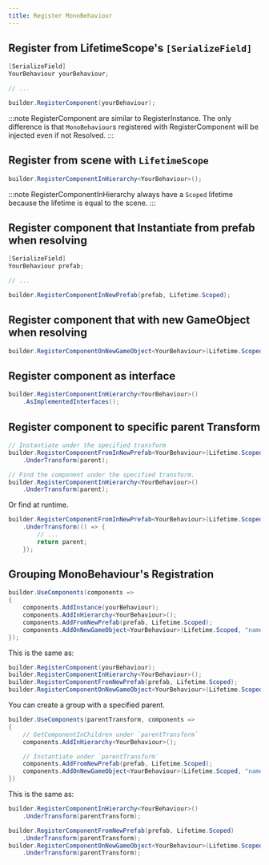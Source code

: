 ```yaml
---
title: Register MonoBehaviour
---
```


## Register from LifetimeScope's `[SerializeField]`

```csharp
[SerializeField]
YourBehaviour yourBehaviour;

// ...

builder.RegisterComponent(yourBehaviour);
```

:::note
RegisterComponent are similar to RegisterInstance. The only difference is that `MonoBehaviour`s registered with RegisterComponent will be injected even if not Resolved.
:::

## Register from scene with `LifetimeScope`

```csharp
builder.RegisterComponentInHierarchy<YourBehaviour>();
```

:::note
RegisterComponentInHierarchy always have a `Scoped` lifetime because the lifetime is equal to the scene.
:::

## Register component that Instantiate from prefab when resolving

```csharp
[SerializeField]
YourBehaviour prefab;

// ...

builder.RegisterComponentInNewPrefab(prefab, Lifetime.Scoped);
```

## Register component that with new GameObject when resolving

```csharp
builder.RegisterComponentOnNewGameObject<YourBehaviour>(Lifetime.Scoped, "NewGameObjectName");
```

## Register component as interface

```csharp
builder.RegisterComponentInHierarchy<YourBehaviour>()
    .AsImplementedInterfaces();
```

## Register component to specific parent Transform

```csharp
// Instantiate under the specified transform
builder.RegisterComponentFromInNewPrefab<YourBehaviour>(Lifetime.Scoped)
    .UnderTransform(parent);

// Find the component under the specified transform.
builder.RegisterComponentInHierarchy<YourBehaviour>()
    .UnderTransform(parent);
```

Or find at runtime.

```csharp
builder.RegisterComponentFromInNewPrefab<YourBehaviour>(Lifetime.Scoped)
    .UnderTransform(() => {
        // ...
        return parent;
    });

```

## Grouping MonoBehaviour's Registration

```csharp
builder.UseComponents(components =>
{
    components.AddInstance(yourBehaviour);
    components.AddInHierarchy<YourBehaviour>();
    components.AddFromNewPrefab(prefab, Lifetime.Scoped);
    components.AddOnNewGameObject<YourBehaviour>(Lifetime.Scoped, "name");
});
```

This is the same as:

```csharp
builder.RegisterComponent(yourBehaviour);
builder.RegisterComponentInHierarchy<YourBehaviour>();
builder.RegisterComponentFromNewPrefab(prefab, Lifetime.Scoped);
builder.RegisterComponentOnNewGameObject<YourBehaviour>(Lifetime.Scoped, "name");
```

You can create a group with a specified parent.

```csharp
builder.UseComponents(parentTransform, components =>
{
    // GetComponentInChildren under `parentTransform`
    components.AddInHierarchy<YourBehaviour>();

    // Instantiate under `parentTransform`
    components.AddFromNewPrefab(prefab, Lifetime.Scoped);
    components.AddOnNewGameObject<YourBehaviour>(Lifetime.Scoped, "name");
})
```

This is the same as:

```csharp
builder.RegisterComponentInHierarchy<YourBehaviour>()
    .UnderTransform(parentTransform);

builder.RegisterComponentFromNewPrefab(prefab, Lifetime.Scoped)
    .UnderTransform(parentTransform);
builder.RegisterComponentOnNewGameObject<YourBehaviour>(Lifetime.Scoped, "name");
    .UnderTransform(parentTransform);
```
